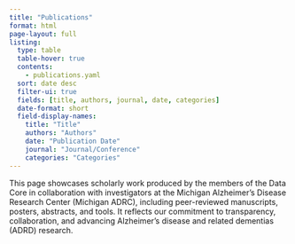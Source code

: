 ```yaml
---
title: "Publications"
format: html
page-layout: full
listing:
  type: table
  table-hover: true
  contents:
    - publications.yaml
  sort: date desc
  filter-ui: true
  fields: [title, authors, journal, date, categories]
  date-format: short
  field-display-names:
    title: "Title"
    authors: "Authors"
    date: "Publication Date"
    journal: "Journal/Conference"
    categories: "Categories"
---
```


This page showcases scholarly work produced by the members of the Data Core in collaboration with investigators at the Michigan Alzheimer’s Disease Research Center (Michigan ADRC), including peer-reviewed manuscripts, posters, abstracts, and tools. It reflects our commitment to transparency, collaboration, and advancing Alzheimer’s disease and related dementias (ADRD) research.